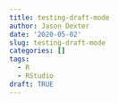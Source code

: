 ```yaml
---
title: testing-draft-mode
author: Jason Dexter
date: '2020-05-02'
slug: testing-draft-mode
categories: []
tags:
  - R
  - RStudio
draft: TRUE
---
```


